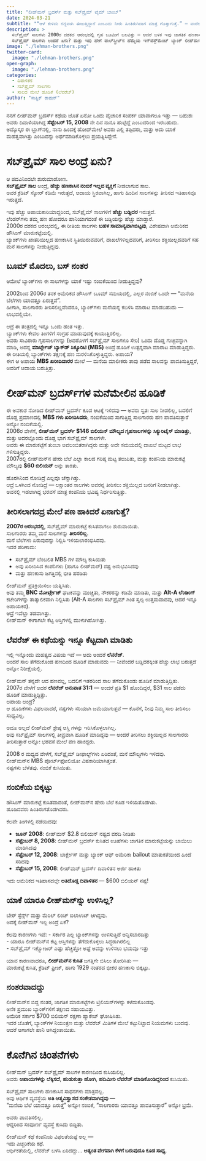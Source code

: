 ```yaml
---
title: "ಲೀಹ್‌ಮನ್ ಬ್ರದರ್ಸ್ ಮತ್ತು ಸಬ್‌ಪ್ರೈಮ್ ಟೈಮ್ ಬಾಂಬ್"
date: 2024-03-21
subtitle: "“ಆಳೆ ಕುಳಿದು ನಗ್ನವಾಗಿ ಈಜುತ್ತಿದ್ದಾನೆ ಎಂಬುದು ನೀರು ಹಿಂತಿರುಗಿದಾಗ ಮಾತ್ರ ಗೊತ್ತಾಗುತ್ತೆ.” — ವಾರೆನ್ ಬಫೆಟ್"
description: >
  ಸಬ್‌ಪ್ರೈಮ್ ಸಾಲಗಳು 2000ರ ದಶಕದ ಆರಂಭದಲ್ಲಿ ಗೃಹ ಬೂಮಿಗೆ ಬಲವಿತ್ತು — ಆದರೆ ಬಳಿಕ ಇವು ಜಾಗತಿಕ ಹಣಕಾಸು ವ್ಯವಸ್ಥೆ ಬೇಸುಗೊಳಿಸಿತು.  
  ಸಬ್‌ಪ್ರೈಮ್ ಸಾಲಗಳು ಅಂದರೆ ಏನು? ಮತ್ತು ಇವು ಹೇಗೆ ವಾಲ್‌ಸ್ಟ್ರೀಟ್‌ನ ಹೆಮ್ಮೆಯ ಇನ್‌ವೆಸ್ಟ್‌ಮೆಂಟ್ ಬ್ಯಾಂಕ್ ಲೀಹ್‌ಮನ್ ಬ್ರದರ್ಸ್ ಅನ್ನು ಕುಸಿತಕ್ಕೆ ತಂದವು?
image: "./lehman-brothers.png"
twitter-card:
  image: "./lehman-brothers.png"
open-graph:
  image: "./lehman-brothers.png"
categories:
  - ದಿವಾಳಿತನ
  - ಸಬ್‌ಪ್ರೈಮ್ ಸಾಲಗಳು
  - ಸಾಲದ ಮೇಲೆ ಹೂಡಿಕೆ (ಲೆವರೆಜ್)
author: "ಸಾತ್ವಿಕ್ ರಾಮನ್"
---
```


ನನಗೆ ಲೀಹ್‌ಮನ್ ಬ್ರದರ್ಸ್ ಕಥೆಯ ಜೊತೆ ಏನೋ ಒಂದು ವೈಚಾರಿಕ ಸಂಪರ್ಕ ಯಾವಾಗಲೂ ಇತ್ತು — ಬಹುಶಃ ಅವರು ದಿವಾಳಿಯಾಗಿದ್ದ **ಸೆಪ್ಟೆಂಬರ್ 15, 2008** ನೇ ದಿನ ನಾನೂ ಹುಟ್ಟಿದ್ದೆ ಎಂಬುದರಿಂದ ಇರಬಹುದು.  
ಅದ್ಕೊಸ್ಕರ ಈ ಬ್ಲಾಗ್‌ನಲ್ಲಿ, ನಾನು ಹಿಂದಕ್ಕೆ ಹೋದ್‌ಮೇಲೆ ಅವರು ಎಲ್ಲಿ ತಪ್ಪಿದರು, ಮತ್ತು ಅದು ಯಾಕೆ ಮಹತ್ವವಾಗಿತ್ತು ಎಂಬುದನ್ನು ಅರ್ಥಮಾಡಿಕೊಳ್ಳಲು ಪ್ರಯತ್ನಿಸಿದ್ದೇನೆ.

# ಸಬ್‌ಪ್ರೈಮ್ ಸಾಲ ಅಂದ್ರೆ ಏನು?
ಆ ಪದವಿನಿಂದಲೇ ಶುರುಮಾಡೋಣ.  
**ಸಬ್‌ಪ್ರೈಮ್ ಸಾಲ** ಅಂದ್ರೆ, **ಹೆಚ್ಚು ಹಣಕಾಸಿನ ನಂಬಿಕೆ ಇಲ್ಲದ ವ್ಯಕ್ತಿಗೆ** ನೀಡಲಾಗುವ ಸಾಲ.  
ಅವರ ಕ್ರೆಡಿಟ್ ಸ್ಕೋರ್ ಕಡಿಮೆ ಇರುತ್ತದೆ, ಆದಾಯ ಸ್ಥಿರವಾಗಿಲ್ಲ, ಹಾಗು ಹಿಂದಿನ ಸಾಲಗಳನ್ನು ತೀರಿಸದ ಇತಿಹಾಸವೂ ಇರುತ್ತದೆ.

ಇವು ಹೆಚ್ಚು ಅಪಾಯಕಾರಿಯಾದ್ದರಿಂದ, ಸಬ್‌ಪ್ರೈಮ್ ಸಾಲಗಳಿಗೆ **ಹೆಚ್ಚು ಬಡ್ಡಿದರ** ಇರುತ್ತದೆ.  
ಲೆಂಡರ್‌ಗಳು ತಮ್ಮ ಹಣ ಹೋದರೂ ಹಾನಿಯಾಗದಂತೆ ಈ ಬಡ್ಡಿಯನ್ನು ಹೆಚ್ಚು ಮಾಡ್ತಾರೆ.  
2000ರ ದಶಕದ ಆರಂಭದಲ್ಲಿ, ಈ ರೀತಿಯ ಸಾಲಗಳು **ಬಹಳ ಸಾಮಾನ್ಯವಾಗಿಬಿಟ್ಟವು**, ವಿಶೇಷವಾಗಿ ಅಮೆರಿಕದ ಹೌಸಿಂಗ್ ಮಾರುಕಟ್ಟೆಯಲ್ಲಿ.  
ಬ್ಯಾಂಕ್‌ಗಳು ಖಾತರಿಯಿಲ್ಲದ ಹಣಕಾಸಿನ ಸ್ಥಿತಿಯಿರುವವರಿಗೆ, ದಾಖಲೆಗಳಿಲ್ಲದವರಿಗೆ, ತೀರಿಸಲು ಶಕ್ತಿಯಿಲ್ಲದವರಿಗೆ ಸಹ ಮನೆ ಸಾಲಗಳನ್ನು ನೀಡುತ್ತಿದ್ದವು.

## ಬೂಮ್ ಮೊದಲು, ಬಸ್ ನಂತರ
ಆಮೇಲೆ ಬ್ಯಾಂಕ್‌ಗಳು ಈ ಸಾಲಗಳನ್ನು ಯಾಕೆ ಇಷ್ಟು ನಂಬಿಕೆಯಿಂದ ನೀಡುತ್ತಿದ್ದವು?

2002ರಿಂದ 2006ರ ತನಕ ಅಮೆರಿಕದ ಹೌಸಿಂಗ್ ಬೂಮ್ ಸಮಯದಲ್ಲಿ, ಎಲ್ಲರ ನಂಬಿಕೆ ಒಂದೇ — "ಮನೆಯ ಬೆಲೆಗಳು ಯಾವತ್ತೂ ಏರುತ್ತವೆ".  
ಹೀಗಾಗಿ, ಸಾಲಗಾರರು ತೀರಿಸಲಿಲ್ಲವೆಂದರೂ, ಬ್ಯಾಂಕ್‌ಗಳು ಮನೆಯನ್ನ ಕಬಳಿಸಿ ಮಾರಾಟ ಮಾಡಬಹುದು — ಲಾಭದಲ್ಲಿಯೇ.

ಆದ್ರೆ ಈ ತಂತ್ರದಲ್ಲಿ ಇನ್ನೂ ಒಂದು ಹಂತ ಇತ್ತು.  
ಬ್ಯಾಂಕ್‌ಗಳು ಕೇವಲ ತಿಂಗಳಿಗೆ ಸಂಗ್ರಹ ಮಾಡುವುದಕ್ಕೆ ಕಾಯುತ್ತಿರಲಿಲ್ಲ.  
ಅವರು ಸಾವಿರಾರು ಗೃಹಸಾಲಗಳನ್ನು (ಅದರೊಳಗೆ ಸಬ್‌ಪ್ರೈಮ್ ಸಾಲಗಳೂ ಸೇರಿ) ಒಂದು ದೊಡ್ಡ ಗುಚ್ಚವನ್ನಾಗಿ ಮಾಡಿ, ಅದನ್ನ **ಮಾರ್ಟ್ಗೇಜ್ ಬ್ಯಾಕ್‌ಡ್ ಸಿಕ್ಯೂರಿಟಿ (MBS)** ಅಂದ್ರೆ ಹೂಡಿಕೆ ಉತ್ಪನ್ನವಾಗಿ ಮಾರಾಟ ಮಾಡುತ್ತಿದ್ದರು.  
ಈ ರೀತಿಯಲ್ಲಿ ಬ್ಯಾಂಕ್‌ಗಳು ತಕ್ಷಣಕ್ಕೆ ಹಣ ಮರಳಿಸಿಕೊಳ್ಳುತ್ತಿದ್ದರು. ಅಪಾಯ?  
ಈಗ ಆ ಅಪಾಯ **MBS ಖರೀದಿದಾರರ** ಮೇಲೆ — ಮನೆಯ ಮಾಲೀಕರು ತಾವು ಪಡೆದ ಸಾಲವನ್ನು ಪಾವತಿಸುತ್ತಿದ್ದರೆ, ಅವರಿಗೆ ಆದಾಯ ಬರುತ್ತಿತ್ತು.

# ಲೀಹ್‌ಮನ್ ಬ್ರದರ್ಸ್‌ಗಳ ಮನೆಮೇಲಿನ ಹೂಡಿಕೆ
ಈ ಅವಕಾಶ ನೋಡಿದ ಲೀಹ್‌ಮನ್ ಬ್ರದರ್ಸ್ ಕೂಡ ಆಟಕ್ಕೆ ಇಳಿದವು — ಅವರು ಸ್ವತಃ ಸಾಲ ನೀಡಲಿಲ್ಲ, ಬದಲಿಗೆ ದೊಡ್ಡ ಪ್ರಮಾಣದಲ್ಲಿ **MBS ಗಳು ಖರೀದಿಸಿದರು**, ನಂಬಿಕೆಯಿಂದ ಸಾಗುತ್ತಿದ್ದ ಸಾಲಗಾರರು ಹಣ ಪಾವತಿಸುತ್ತಾರೆ ಅನ್ನೋ ನಂಬಿಕೆಯಲ್ಲಿ.  
2006ರ ವೇಳೆಗೆ, **ಲೀಹ್‌ಮನ್ ಬ್ರದರ್ಸ್ $146 ಬಿಲಿಯನ್ ಮೌಲ್ಯದ ಗೃಹಸಾಲಗಳನ್ನು ಸಿಕ್ಯುರಿಟೈಸ್ ಮಾಡಿತ್ತು**, ಮತ್ತು ಅದರಲ್ಲೊಂದು ದೊಡ್ಡ ಭಾಗ ಸಬ್‌ಪ್ರೈಮ್ ಸಾಲಗಳೇ.  
ಅವರು ಈ ಮಾರುಕಟ್ಟೆಗೆ ತುಂಬಾ ಅವಲಂಬಿತರಾಗಿದ್ದರು ಮತ್ತು ಅದೇ ಸಮಯದಲ್ಲಿ ದಾಖಲೆ ಮಟ್ಟದ ಲಾಭ ಗಳಿಸುತ್ತಿದ್ದರು.  
2007ರಲ್ಲಿ ಲೀಹ್‌ಮನ್‌ನ ಷೇರು ಬೆಲೆ ಎಲ್ಲಾ ಕಾಲದ ಗರಿಷ್ಠ ಮಟ್ಟ ತಲುಪಿತು, ಮತ್ತು ಕಂಪನಿಯ ಮಾರುಕಟ್ಟೆ ಮೌಲ್ಯವು **$60 ಬಿಲಿಯನ್** ಅನ್ನು ತಾಕಿತು.

ಹೊರಗಿನಿಂದ ನೋಡಿದ್ರೆ ಎಲ್ಲವೂ ಚೆನ್ನಾಗಿತ್ತು.  
ಆದ್ರೆ ಒಳಗಿಂದ ನೋಡಿದ್ರೆ — ಲಕ್ಷಾಂತರ ಸಾಲಗಳು ಅವರನ್ನ ತೀರಿಸಲು ಶಕ್ತಿಯಿಲ್ಲದ ಜನರಿಗೆ ನೀಡಲಾಗಿತ್ತು.  
ಅವನಲ್ಲಿ ಇಡಲಾಗಿದ್ದ ಭರವಸೆ ಮಾತ್ರ ಕಂಪನಿಯ ಭವಿಷ್ಯ ನಿರ್ಧರಿಸುತ್ತಿತ್ತು.

## ತೀರಿಸಲಾಗದದ್ರ ಮೇಲೆ ಪಣ ಹಾಕಿದರೆ ಏನಾಗುತ್ತೆ?
**2007ರ ಆರಂಭದಲ್ಲಿ**, ಸಬ್‌ಪ್ರೈಮ್ ಮಾರುಕಟ್ಟೆ ಕುಸಿತವಾಗಲು ಶುರುವಾಯಿತು.  
ಸಾಲಗಾರರು ತಮ್ಮ ಮನೆ ಸಾಲಗಳನ್ನು **ತೀರಿಸಲಿಲ್ಲ**.  
ಮನೆ ಬೆಲೆಗಳು ಏರುವುದನ್ನು ನಿಲ್ಲಿಸಿ ಇಳಿಯಲಾರಂಭಿಸಿದವು.  
ಇದರ ಪರಿಣಾಮ:  

* ಸಬ್‌ಪ್ರೈಮ್ ಬೆಂಬಲಿತ MBS ಗಳ ಮೌಲ್ಯ ಕುಸಿಯಿತು  
* ಅವು ಖರೀದಿಸಿದ ಕಂಪನಿಗಳು (ಹಾಗೂ ಲೀಹ್‌ಮನ್) ನಷ್ಟ ಅನುಭವಿಸಿದವು  
* ಮತ್ತು ಹಣಕಾಸು ಜಗತ್ತಿನಲ್ಲಿ ಭೀತಿ ಹರಡಿತು

ಲೀಹ್‌ಮನ್ ಪ್ರತಿಕ್ರಿಯಿಸಲು ಯತ್ನಿಸಿತು.  
ಅವು ತಮ್ಮ **BNC ಮೋರ್ಟ್ಗೇಜ್** ಘಟಕವನ್ನು ಮುಚ್ಚಿತು, ನೌಕರರನ್ನು ಕಡಿಮೆ ಮಾಡಿತು, ಮತ್ತು **Alt-A ಲೆಂಡಿಂಗ್** ಕಚೇರಿಗಳನ್ನು ತಾತ್ಕಾಲಿಕವಾಗಿ ನಿಲ್ಲಿಸಿತು (Alt-A ಸಾಲಗಳು ಸಬ್‌ಪ್ರೈಮ್ ಗಿಂತ ಸ್ವಲ್ಪ ಉತ್ತಮವಾದವು, ಆದರೆ ಇನ್ನೂ ಅಪಾಯಕರ).  
ಆದ್ರೆ ಇವೆಲ್ಲಾ ತಡವಾಗಿತ್ತು.  
ಲೀಹ್‌ಮನ್ ಈಗಾಗಲೇ ಕೆಟ್ಟ ಆಸ್ತಿ‌ಗಳಲ್ಲಿ ಮುಳುಗಿಹೋಗಿತ್ತು.

## ಲೆವರೆಜ್ ಈ ಕಥೆಯನ್ನು ಇನ್ನೂ ಕೆಟ್ಟದಾಗಿ ಮಾಡಿತು
ಇಲ್ಲಿ ಇನ್ನೊಂದು ಮಹತ್ವದ ವಿಷಯ ಇದೆ — ಅದು ಅಂದರೆ **ಲೆವರೆಜ್**.  
ಅಂದರೆ ಸಾಲ ತೆಗೆದುಕೊಂಡ ಹಣದಿಂದ ಹೂಡಿಕೆ ಮಾಡುವದು — ನೀವೆಂದರೆ ಬಡ್ಡಿದರಕ್ಕಿಂತ ಹೆಚ್ಚು ಲಾಭ ಬರುತ್ತದೆ ಅನ್ನೋ ನಿರೀಕ್ಷೆಯಲ್ಲಿ.

ಲೀಹ್‌ಮನ್ ತನ್ನದೇ ಆದ ಹಣವಲ್ಲ, ಬದಲಿಗೆ ಇತರರಿಂದ ಸಾಲ ತೆಗೆದುಕೊಂಡು ಹೂಡಿಕೆ ಮಾಡುತ್ತಿದ್ದಿತು.  
2007ರ ವೇಳೆಗೆ ಅದರ **ಲೆವರೆಜ್ ಅನುಪಾತ 31:1** — ಅಂದರೆ ಪ್ರತಿ $1 ಹೊಂದಿದ್ದರೆ, $31 ಸಾಲ ಪಡೆದು ಹೂಡಿಕೆ ಮಾಡುತ್ತಿದ್ದಿತ್ತು.  
ಅಪಾಯ ಅಂದ್ರೆ?  
ಆ ಹೂಡಿಕೆಗಳು ವಿಫಲವಾದರೆ, ನಷ್ಟಗಳು ಸರಿಯಾಗಿ ಜಮೆಯಾಗುತ್ತವೆ — ಕೊನೆಗೆ, ನೀವು ನಿಮ್ಮ ಸಾಲ ತೀರಿಸಲು ಸಾಧ್ಯವಿಲ್ಲ.

ಅದೂ ಅಲ್ಲದೆ ಲೀಹ್‌ಮನ್ ಶ್ರೇಷ್ಠ ಆಸ್ತಿ ಗಳನ್ನು ಇರಿಸಿಕೊಳ್ಳಲಾಗಿಲ್ಲ.  
ಅವು ಸಬ್‌ಪ್ರೈಮ್ ಸಾಲಗಳಲ್ಲಿ ತೀವ್ರವಾಗಿ ಹೂಡಿಕೆ ಮಾಡಿದ್ದವು — ಅಂದರೆ ತೀರಿಸಲು ಶಕ್ತಿಯಿಲ್ಲದ ಸಾಲಗಾರರು ತೀರಿಸುತ್ತಾರೆ ಅನ್ನೋ ಭರವಸೆ ಮೇಲೆ ಪಣ ಹಾಕಿದ್ದರು.

2008 ರ ಮಧ್ಯದ ವೇಳೆಗೆ, ಸಬ್‌ಪ್ರೈಮ್ ಡೀಫಾಲ್ಟ್‌ಗಳು ಏರಿದಂತೆ, ಮನೆ ಮೌಲ್ಯಗಳು ಇಳಿದವು.  
ಲೀಹ್‌ಮನ್‌ನ MBS ಪೋರ್ಟ್‌ಫೋಲಿಯೋ ವಿಷಕಾರಿಯಾಗಿತ್ತಂತೆ.  
ನಷ್ಟಗಳು ಬೆಳೆತವು. ನಂಬಿಕೆ ಕುಸಿಯಿತು.

## ನಂಬಿಕೆಯ ಬಿಕ್ಕಟ್ಟು
ಹೌಸಿಂಗ್ ಮಾರುಕಟ್ಟೆ ಕುಸಿತವಾದಂತೆ, ಲೀಹ್‌ಮನ್‌ನ ಷೇರು ಬೆಲೆ ಕೂಡ ಇಳಿಯತೊಡಗಿತು.  
ಹೂಡಿದವರು ಹಿಂತಿರುಗತೊಡಗಿದರು.

ಕೆಲವೇ ತಿಂಗಳಲ್ಲಿ ನಡೆಯಿದವು:

* **ಜೂನ್ 2008**: ಲೀಹ್‌ಮನ್ $2.8 ಬಿಲಿಯನ್ ನಷ್ಟದ ವರದಿ ನೀಡಿತು  
* **ಸೆಪ್ಟೆಂಬರ್ 8, 2008**: ಲೀಹ್‌ಮನ್ ಬ್ರದರ್ಸ್ ಕುಸಿತದ ಊಹೆಗಳು ಜಾಗತಿಕ ಮಾರುಕಟ್ಟೆಯನ್ನು ಬಾಯಿಲು ಮಾಡಿಸಿದವು  
* **ಸೆಪ್ಟೆಂಬರ್ 12, 2008**: ಬಾರ್ಕ್ಲೇಸ್ ಮತ್ತು ಬ್ಯಾಂಕ್ ಆಫ್ ಅಮೆರಿಕಾ bailout ಮಾತುಕತೆಯಿಂದ ಹಿಂದೆ ಸರಿದವು  
* **ಸೆಪ್ಟೆಂಬರ್ 15, 2008**: ಲೀಹ್‌ಮನ್ ಬ್ರದರ್ಸ್ ದಿವಾಳಿತನ ಅರ್ಜಿ ಹಾಕಿತು

ಇದು ಅಮೆರಿಕದ ಇತಿಹಾಸದಲ್ಲೇ **ಅತಿದೊಡ್ಡ ದಿವಾಳಿತನ** — $600 ಬಿಲಿಯನ್ ನಷ್ಟ!

## ಯಾಕೆ ಯಾರೂ ಲೀಹ್‌ಮನ್‌ನ್ನು ಉಳಿಸಿಲ್ಲ?
ಬೇರ್ ಸ್ಟೆರ್ನ್ಸ್ ಮತ್ತು ಮೆರಿಲ್ ಲಿಂಚ್ ಬಿಲಾಉಟ್ ಆಗಿದ್ದವು.  
ಅದಕ್ಕೆ ಲೀಹ್‌ಮನ್ ಇಲ್ಲ ಅಂದ್ರೆ ಏಕೆ?

ಕೆಲವು ಕಾರಣಗಳು ಇವೆ:
- ಸರ್ಕಾರ ಎಲ್ಲ ಬ್ಯಾಂಕ್‌ಗಳನ್ನು ಉಳಿಸುತ್ತಿದೆ ಅನ್ನಿಸಬಾರದಿತ್ತು  
- ಯಾರೂ ಲೀಹ್‌ಮನ್‌ನ ಕೆಟ್ಟ ಆಸ್ತಿಗಳನ್ನು ತೆಗೆದುಕೊಳ್ಳಲು ಸಿದ್ಧರಾಗಿರಲಿಲ್ಲ  
- ಸಬ್‌ಪ್ರೈಮ್ ಇಕ್ಸ್ಪೋಜರ್ ಎಷ್ಟು ಹೆಚ್ಚಿತ್ತೋ ಅಷ್ಟೆ ಅವನ್ನು ಉಳಿಸಲು ಭಯವೂ ಇತ್ತು  

ಯಾವ ಕಾರಣವಾದರೂ, **ಲೀಹ್‌ಮನ್‌ನ ಕುಸಿತ** ಜಗತ್ತಿಗೇ ಬಿಸಿಲು ತೋರಿಸಿತು —  
ಮಾರುಕಟ್ಟೆ ಕುಸಿತ, ಕ್ರೆಡಿಟ್ ಫ್ರೀಜ್, ಹಾಗು 1929 ನಂತರದ ಭೀಕರ ಹಣಕಾಸು ಬಿಕ್ಕಟ್ಟು.

## ನಂತರವಾದದ್ದು
ಲೀಹ್‌ಮನ್‌ನ ಬಿದ್ದ ನಂತರ, ಜಾಗತಿಕ ಮಾರುಕಟ್ಟೆಗಳು ಟ್ರಿಲಿಯನ್‌ಗಳನ್ನು ಕಳೆದುಕೊಂಡವು.  
ಅನೆಕ ಪ್ರಮುಖ ಬ್ಯಾಂಕ್‌ಗಳಿಗೆ ತಕ್ಷಣದ ಸಹಾಯವಿತ್ತು.  
ಅಮೆರಿಕ ಸರ್ಕಾರ $700 ಬಿಲಿಯನ್ ರಕ್ಷಣಾ ಪ್ಯಾಕೇಜ್ ಘೋಷಿಸಿತು.  
ಇದರ ಜೊತೆಗೆ, ಬ್ಯಾಂಕ್‌ಗಳ ನಿಯಂತ್ರಣ ಮತ್ತು ಲೆವರೆಜ್ ಮಿತಿಗಳ ಮೇಲೆ ಕಟ್ಟುನಿಟ್ಟಾದ ನಿಯಮಗಳು ಬಂದವು.  
ಆದರೆ ಆಗಾಗಲೇ ಹಾನಿ ಆಗಿದ್ದಂತಾಯಿತು.

# ಕೊನೆಗಿನ ಚಿಂತನೆಗಳು
ಲೀಹ್‌ಮನ್ ಬ್ರದರ್ಸ್ ಸಬ್‌ಪ್ರೈಮ್ ಸಾಲಗಳ ಕಾರಣದಿಂದ ಕುಸಿಯಲಿಲ್ಲ.  
ಅವರು **ಅಪಾಯಗಳನ್ನು ಲೆಕ್ಕಿಸದೆ**, **ಹುಡುಕುತ್ತಾ ಹೋಗಿ**, **ಹದಿಮೀರಿ ಲೆವರೆಜ್ ಮಾಡಿಕೊಂಡಿದ್ದರಿಂದ** ಕುಸಿಯಿತು.  

ಸಬ್‌ಪ್ರೈಮ್ ಸಾಲಗಳು ಹಣಕಾಸಿನ ಸಾಧನಗಳು ಮಾತ್ರವಲ್ಲ.  
ಅವು ಆರ್ಥಿಕ ವ್ಯವಸ್ಥೆಯ **ಅತಿ ಆತ್ಮವಿಶ್ವಾಸದ ಸಂಕೇತವಾಗಿದ್ದವು** —  
"ಮನೆಯ ಬೆಲೆ ಯಾವತ್ತೂ ಏರುತ್ತೆ" ಅನ್ನೋ ನಂಬಿಕೆ, "ಸಾಲಗಾರರು ಯಾವತ್ತೂ ಪಾವತಿಸುತ್ತಾರೆ" ಅನ್ನೋ ಭ್ರಮೆ.

ಅವರು ಪಾವತಿಸಲಿಲ್ಲ.  
ಆದ್ದರಿಂದ ಸಂಪೂರ್ಣ ವ್ಯವಸ್ಥೆ ಕುಸಿದು ಬಿದ್ದಿತು.

ಲೀಹ್‌ಮನ್ ಕಥೆ ಕಂಪನಿಯ ವಿಫಲತೆಯಷ್ಟೆ ಅಲ್ಲ —  
ಇದು ಎಚ್ಚರಿಕೆಯ ಕಥೆ.  
ಆರ್ಥಿಕತೆಯಲ್ಲಿ, ಲೆವರೆಜ್ ಬಳಸಿ ಏರಿದದ್ದು... **ಅತ್ಯಂತ ವೇಗವಾಗಿ ಕೆಳಗೆ ಬರುವುದೂ ಕೂಡ ಸಾಧ್ಯ**.
